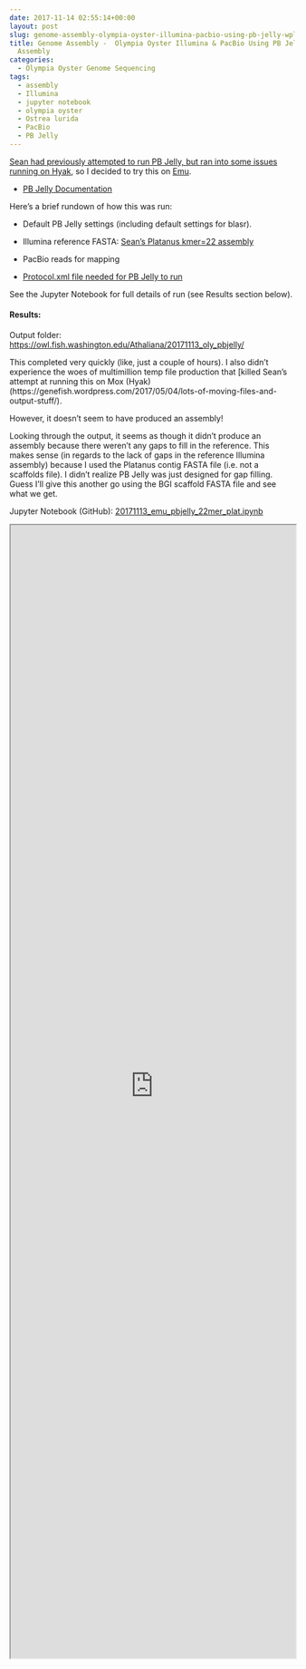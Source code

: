 ```yaml
---
date: 2017-11-14 02:55:14+00:00
layout: post
slug: genome-assembly-olympia-oyster-illumina-pacbio-using-pb-jelly-wplatanus-assembly
title: Genome Assembly -  Olympia Oyster Illumina & PacBio Using PB Jelly w/Platanus
  Assembly
categories:
  - Olympia Oyster Genome Sequencing
tags:
  - assembly
  - Illumina
  - jupyter notebook
  - olympia oyster
  - Ostrea lurida
  - PacBio
  - PB Jelly
---
```


[Sean had previously attempted to run PB Jelly, but ran into some issues running on Hyak](https://genefish.wordpress.com/2017/05/04/lots-of-moving-files-and-output-stuff/), so I decided to try this on [Emu](https://robertslab.github.io/sams-notebook/2017/10/30/software-installation-pb-jelly-suite-and-blasr-on-emu.html).





  * [PB Jelly Documentation](https://sourceforge.net/p/pb-jelly/wiki/Home/)



Here's a brief rundown of how this was run:



  * Default PB Jelly settings (including default settings for blasr).


  * Illumina reference FASTA: [Sean's Platanus kmer=22 assembly](https://owl.fish.washington.edu/scaphapoda/Sean/Oly_Platanus_Assembly_Kmer-22/Oly_Out__contig.fa)


  * PacBio reads for mapping


  * [Protocol.xml file needed for PB Jelly to run](https://owl.fish.washington.edu/Athaliana/20171113_oly_pbjelly/Protocol.xml)



See the Jupyter Notebook for full details of run (see Results section below).



#### Results:



Output folder: [https://owl.fish.washington.edu/Athaliana/20171113_oly_pbjelly/](http://owl.fish.washington.edu/Athaliana/20171113_oly_pbjelly/)

This completed very quickly (like, just a couple of hours). I also didn't experience the woes of multimillion temp file production that [killed Sean's attempt at running this on Mox (Hyak)(https://genefish.wordpress.com/2017/05/04/lots-of-moving-files-and-output-stuff/).

However, it doesn't seem to have produced an assembly!

Looking through the output, it seems as though it didn't produce an assembly because there weren't any gaps to fill in the reference. This makes sense (in regards to the lack of gaps in the reference Illumina assembly) because I used the Platanus contig FASTA file (i.e. not a scaffolds file). I didn't realize PB Jelly was just designed for gap filling. Guess I'll give this another go using the BGI scaffold FASTA file and see what we get.

Jupyter Notebook (GitHub): [20171113_emu_pbjelly_22mer_plat.ipynb](https://github.com/sr320/LabDocs/blob/master/jupyter_nbs/sam/20171113_emu_pbjelly_22mer_plat.ipynb)

<iframe src="https://render.githubusercontent.com/view/ipynb?commit=59a6f41c902a9a1c813ccbc69ef11d49e3251a4f&enc;_url=68747470733a2f2f7261772e67697468756275736572636f6e74656e742e636f6d2f73723332302f4c6162446f63732f353961366634316339303261396131633831336363626336396566313164343965333235316134662f6a7570797465725f6e62732f73616d2f32303137313131335f656d755f70626a656c6c795f32326d65725f706c61742e6970796e62&nwo;=sr320%2FLabDocs&path;=jupyter_nbs%2Fsam%2F20171113_emu_pbjelly_22mer_plat.ipynb&repository;_id=13746500&repository;_type=Repository#451b7b1c-53c5-4b62-9576-2bd9961bb52e" width="100%" height="2000" scrolling="yes"></iframe>
